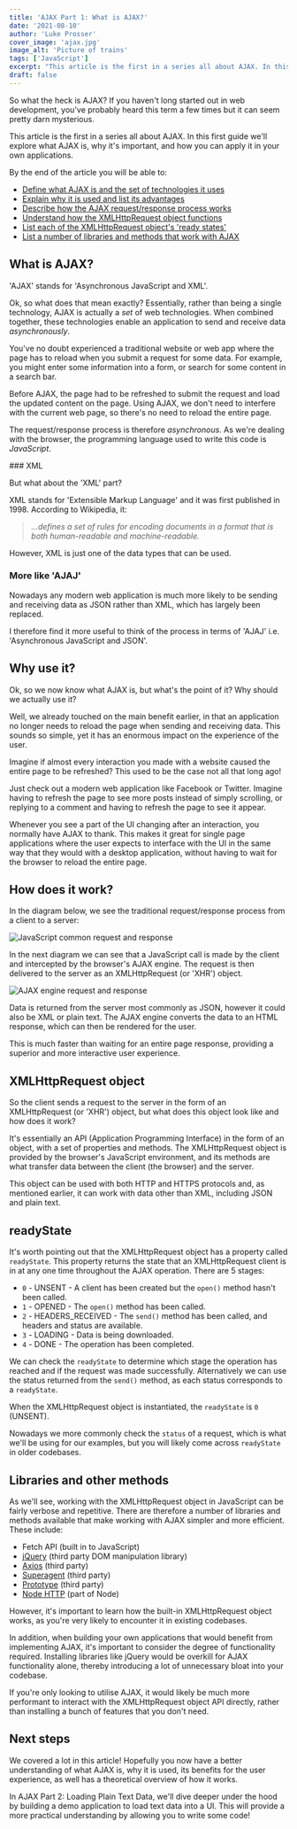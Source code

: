 ```yaml
---
title: 'AJAX Part 1: What is AJAX?'
date: '2021-08-10'
author: 'Luke Prosser'
cover_image: 'ajax.jpg'
image_alt: 'Picture of trains'
tags: ['JavaScript']
excerpt: "This article is the first in a series all about AJAX. In this first guide we'll explore what AJAX is, why it's important, and how you can apply it in your own applications."
draft: false
---
```


So what the heck is AJAX? If you haven't long started out in web development, you've probably heard this term a few times but it can seem pretty darn mysterious.

This article is the first in a series all about AJAX. In this first guide we'll explore what AJAX is, why it's important, and how you can apply it in your own applications.

By the end of the article you will be able to:

- [Define what AJAX is and the set of technologies it uses](#what-is-ajax)
- [Explain why it is used and list its advantages](#why-use-it)
- [Describe how the AJAX request/response process works](#how-does-it-work)
- [Understand how the XMLHttpRequest object functions](#xmlhttprequest-object)
- [List each of the XMLHttpRequest object's 'ready states'](#readystate)
- [List a number of libraries and methods that work with AJAX](#libraries-and-other-methods)

## What is AJAX? <a name="what-is-ajax"></a>

'AJAX' stands for 'Asynchronous JavaScript and XML'.

Ok, so what does that mean exactly? Essentially, rather than being a single technology, AJAX is actually a _set_ of web technologies. When combined together, these technologies enable an application to send and receive data _asynchronously_.

You've no doubt experienced a traditional website or web app where the page has to reload when you submit a request for some data. For example, you might enter some information into a form, or search for some content in a search bar.

Before AJAX, the page had to be refreshed to submit the request and load the updated content on the page. Using AJAX, we don't need to interfere with the current web page, so there's no need to reload the entire page.

The request/response process is therefore _asynchronous_. As we're dealing with the browser, the programming language used to write this code is _JavaScript_.

### XML

But what about the 'XML' part?

XML stands for 'Extensible Markup Language' and it was first published in 1998. According to Wikipedia, it:

> _...defines a set of rules for encoding documents in a format that is both human-readable and machine-readable._

However, XML is just one of the data types that can be used.

### More like 'AJAJ'

Nowadays any modern web application is much more likely to be sending and receiving data as JSON rather than XML, which has largely been replaced.

I therefore find it more useful to think of the process in terms of 'AJAJ' i.e. 'Asynchronous JavaScript and JSON'.

## Why use it? <a name="why-use-it"></a>

Ok, so we now know what AJAX is, but what's the point of it? Why should we actually use it?

Well, we already touched on the main benefit earlier, in that an application no longer needs to reload the page when sending and receiving data. This sounds so simple, yet it has an enormous impact on the experience of the user.

Imagine if almost every interaction you made with a website caused the entire page to be refreshed? This used to be the case not all that long ago!

Just check out a modern web application like Facebook or Twitter. Imagine having to refresh the page to see more posts instead of simply scrolling, or replying to a comment and having to refresh the page to see it appear.

Whenever you see a part of the UI changing after an interaction, you normally have AJAX to thank. This makes it great for single page applications where the user expects to interface with the UI in the same way that they would with a desktop application, without having to wait for the browser to reload the entire page.

## How does it work? <a name="how-does-it-work"></a>

In the diagram below, we see the traditional request/response process from a client to a server:

![JavaScript common request and response](/images/posts/ajax-part-1-what-is-ajax/common-request-response.png 'JavaScript common request and response')

In the next diagram we can see that a JavaScript call is made by the client and intercepted by the browser's AJAX engine. The request is then delivered to the server as an XMLHttpRequest (or 'XHR') object.

![AJAX engine request and response](/images/posts/ajax-part-1-what-is-ajax/ajax-request-response.png 'AJAX engine request and response')

Data is returned from the server most commonly as JSON, however it could also be XML or plain text. The AJAX engine converts the data to an HTML response, which can then be rendered for the user.

This is much faster than waiting for an entire page response, providing a superior and more interactive user experience.

## XMLHttpRequest object <a name="xmlhttprequest-object"></a>

So the client sends a request to the server in the form of an XMLHttpRequest (or 'XHR') object, but what does this object look like and how does it work?

It's essentially an API (Application Programming Interface) in the form of an object, with a set of properties and methods. The XMLHttpRequest object is provided by the browser's JavaScript environment, and its methods are what transfer data between the client (the browser) and the server.

This object can be used with both HTTP and HTTPS protocols and, as mentioned earlier, it can work with data other than XML, including JSON and plain text.

## readyState <a name="readystate"></a>

It's worth pointing out that the XMLHttpRequest object has a property called `readyState`. This property returns the state that an XMLHttpRequest client is in at any one time throughout the AJAX operation. There are 5 stages:

- `0` - UNSENT - A client has been created but the `open()` method hasn't been called.
- `1` - OPENED - The `open()` method has been called.
- `2` - HEADERS_RECEIVED - The `send()` method has been called, and headers and status are available.
- `3` - LOADING - Data is being downloaded.
- `4` - DONE - The operation has been completed.

We can check the `readyState` to determine which stage the operation has reached and if the request was made successfully. Alternatively we can use the status returned from the `send()` method, as each status corresponds to a `readyState`.

When the XMLHttpRequest object is instantiated, the `readyState` is `0` (UNSENT).

Nowadays we more commonly check the `status` of a request, which is what we'll be using for our examples, but you will likely come across `readyState` in older codebases.

## Libraries and other methods <a name="libraries-and-other-methods"></a>

As we'll see, working with the XMLHttpRequest object in JavaScript can be fairly verbose and repetitive. There are therefore a number of libraries and methods available that make working with AJAX simpler and more efficient. These include:

- Fetch API (built in to JavaScript)
- [jQuery](https://jquery.com/) (third party DOM manipulation library)
- [Axios](https://axios-http.com/) (third party)
- [Superagent](https://visionmedia.github.io/superagent/) (third party)
- [Prototype](http://prototypejs.org/learn/introduction-to-ajax) (third party)
- [Node HTTP](https://nodejs.org/api/http.html) (part of Node)

However, it's important to learn how the built-in XMLHttpRequest object works, as you're very likely to encounter it in existing codebases.

In addition, when building your own applications that would benefit from implementing AJAX, it's important to consider the degree of functionality required. Installing libraries like jQuery would be overkill for AJAX functionality alone, thereby introducing a lot of unnecessary bloat into your codebase.

If you're only looking to utilise AJAX, it would likely be much more performant to interact with the XMLHttpRequest object API directly, rather than installing a bunch of features that you don't need.

## Next steps

We covered a lot in this article! Hopefully you now have a better understanding of what AJAX is, why it is used, its benefits for the user experience, as well has a theoretical overview of how it works.

In <Link href="/posts/ajax-part-2-loading-plain-text-data"><a>AJAX Part 2: Loading Plain Text Data</a></Link>, we'll dive deeper under the hood by building a demo application to load text data into a UI. This will provide a more practical understanding by allowing you to write some code!
